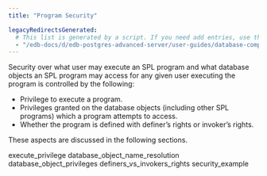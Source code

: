```yaml
---
title: "Program Security"

legacyRedirectsGenerated:
  # This list is generated by a script. If you need add entries, use the `legacyRedirects` key.
  - "/edb-docs/d/edb-postgres-advanced-server/user-guides/database-compatibility-for-oracle-developers-guide/10/Database_Compatibility_for_Oracle_Developers_Guide_10.1.057.html"
---
```


<div id="program_security" class="registered_link"></div>

Security over what user may execute an SPL program and what database objects an SPL program may access for any given user executing the program is controlled by the following:

-   Privilege to execute a program.
-   Privileges granted on the database objects (including other SPL programs) which a program attempts to access.
-   Whether the program is defined with definer’s rights or invoker’s rights.

These aspects are discussed in the following sections.

<div class="toctree" maxdepth="3">

execute_privilege database_object_name_resolution database_object_privileges definers_vs_invokers_rights security_example

</div>
